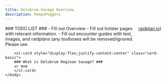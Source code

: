 ```yaml
---
title: Delubrum Savage Overview
description: PeepoPoggers
---
```


<link
  rel="stylesheet"
  media="(prefers-color-scheme:dark)"
  href="https://cdn.jsdelivr.net/npm/@shoelace-style/shoelace@2.15.1/cdn/themes/dark.css"
  onload="document.documentElement.classList.add('sl-theme-dark');"
/>
<script type="module" src="https://cdn.jsdelivr.net/npm/@shoelace-style/shoelace@2.15.1/cdn/shoelace-autoloader.js"></script>

<html>
    <body>
        <sl-card style="display:flex;justify-content:center" class="card-basic">
        ### TODO LIST ###
        - Fill out Overview
        - Fill out holster pages with relevant information.
        - Fill out encounter guides with text, images, and raidplans (any toolboxes will be removed/ignored. Please use <a href="https://raidplan.io/ffxiv" target="_blank">raidplan.io</a>)
        </sl-card>

        <sl-card style="display:flex;justify-content:center" class="card-basic">
        ### What is Delubrum Reginae Savage? ###
        ur mom
        </sl-card>
    </body>
</html>